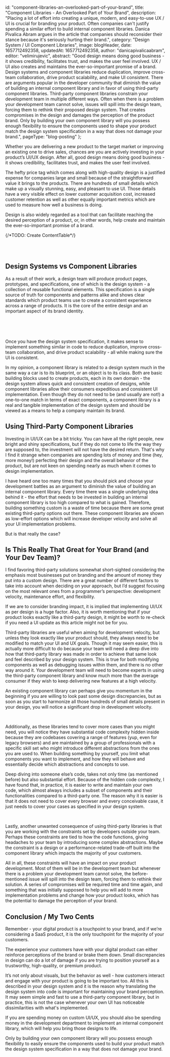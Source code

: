 
  id: "component-libraries-an-overlooked-part-of-your-brand",
  title: "Component Libraries - An Overlooked Part of Your Brand",
  description:
    "Placing a lot of effort into creating a unique, modern, and easy-to-use UX / UI is crucial for branding your product. Often companies can't justify spending a similar effort to build internal component libraries. Danica Pivalica Abram argues in the article that companies should reconsider their stance because it's seriously hurting their brand.",
  category: "Design System / UI Component Libraries",
  image: blogHeader,
  date: 1657712492358,
  updatedAt: 1657712492358,
  author: "danicapivalicaabram",
  editor: "velimirujevic",
  abstract:
    "Good design means doing good business - it shows credibility, facilitates trust, and makes the user feel involved. UX / UI also creates and maintains the ever-so-important promise of a brand. Design systems and component libraries reduce duplication, improve cross-team collaboration, drive product scalability, and make UI consistent. There are arguments popular in the developer community that diminish the value of building an internal component library and in favor of using third-party component libraries. Third-party component libraries constrain your development team in multiple different ways. Often when there is a problem your development team cannot solve, issues will spill into the design team, forcing them to rethink their proposed design system. That creates compromises in the design and damages the perception of the product brand. Only by building your own component library will you possess enough flexibility to ensure the components used to shape your product match the design system specification in a way that does not damage your brand.",
  pageType: "blog-posting"
};

Whether you are delivering a new product to the target market or improving an existing one to drive sales, chances are you are actively investing in your product’s UI/UX design. After all, good design means doing good business - it shows credibility, facilitates trust, and makes the user feel involved.

The hefty price tag which comes along with high-quality design is a justified expense for companies large and small because of the straightforward value it brings to the products. There are hundreds of small details which make up a visually stunning, easy, and pleasant to use UI. Those details have a very visible effect on lower customer acquisition cost, increased customer retention as well as other equally important metrics which are used to measure how well a business is doing.

Design is also widely regarded as a tool that can facilitate reaching the desired perception of a product, or, in other words, help create and maintain the ever-so-important promise of a brand.

<p>{/*TODO: Create ContentTable*/}</p>

<br />
<br />

## Design Systems vs Component Libraries

As a result of their work, a design team will produce product pages, prototypes, and specifications, one of which is the design system - a collection of reusable functional elements. This specification is a single source of truth for components and patterns alike and shows clear standards which product teams use to create a consistent experience across a range of products. It is the core of the entire design and an important aspect of its brand identity.

<br />

<ResponsiveImage src={DesignSystemOnMac} alt="Design system shown on mac" />

<br />
<br />

Once you have the design system specification, it makes sense to implement something similar in code to reduce duplication, improve cross-team collaboration, and drive product scalability - all while making sure the UI is consistent.

In my opinion, a component library is related to a design system much in the same way a car is to its blueprint, or an object is to its class. Both are basic building blocks used to create products, each in its own domain - the design system allows quick and consistent creation of designs, while component libraries allow their consumers expeditious and consistent UI implementation. Even though they do not need to be (and usually are not!) a one-to-one match in terms of exact components, a component library is a real and tangible implementation of the design system and should be viewed as a means to help a company maintain its brand.

## Using Third-Party Component Libraries

Investing in UI/UX can be a bit tricky. You can have all the right people, new bright and shiny specifications, but if they do not come to life the way they are supposed to, the investment will not have the desired return. That's why I find it strange when companies are spending lots of money and time (hey, more money!) perfecting their design and the overall behavior of the product, but are not keen on spending nearly as much when it comes to design implementation.

I have heard one too many times that you should pick and choose your development battles as an argument to diminish the value of building an internal component library. Every time there was a single underlying idea behind it - the effort that needs to be invested in building an internal component library is too high compared to what is gained. Therefore, building something custom is a waste of time because there are some great existing third-party options out there. These component libraries are shown as low-effort options which will increase developer velocity and solve all your UI implementation problems.

But is that really the case?

## Is This Really That Great for Your Brand (and Your Dev Team)?

I find favoring third-party solutions somewhat short-sighted considering the emphasis most businesses put on branding and the amount of money they put into a custom design. There are a great number of different factors to take into account when deciding on your approach, but I’d suggest focusing on the most relevant ones from a programmer’s perspective: development velocity, maintenance effort, and flexibility.

If we are to consider branding impact, it is implied that implementing UI/UX as per design is a huge factor. Also, it is worth mentioning that if your product looks exactly like a third-party design, it might be worth to re-check if you need a UI update as this article might not be for you.

Third-party libraries are useful when aiming for development velocity, but unless they look exactly like your product should, they always need to be modified to match your UI and UX goals. Though it may seem easier, this is actually more difficult to do because your team will need a deep dive into how that third-party library was made in order to achieve that same look and feel described by your design system. This is true for both modifying components as well as debugging issues within them, and there is no other way around it. Your development team will need to become experts in using the third-party component library and know much more than the average consumer if they wish to keep delivering new features at a high velocity.

An existing component library can perhaps give you momentum in the beginning if you are willing to look past some design discrepancies, but as soon as you start to harmonize all those hundreds of small details present in your design, you will notice a significant drop in development velocity.

<ResponsiveImage src={StrugglingWithTheUi} alt="Developer struggling" />

<br />

Additionally, as these libraries tend to cover more cases than you might need, you will notice they have substantial code complexity hidden inside because they are codebases covering a range of features (yup, even for legacy browsers) and are maintained by a group of professionals with a specific skill set who might introduce different abstractions from the ones you are used to. When building something by yourself, you limit what components you want to implement, and how they will behave and essentially decide which abstractions and concepts to use.

Deep diving into someone else’s code, takes not only time (as mentioned before) but also substantial effort. Because of the hidden code complexity, I have found that, in practice, it is easier to write and maintain your own code, which almost always includes a subset of components and their functionalities compared to a third-party one. The reason why it is easier is that it does not need to cover every browser and every conceivable case, it just needs to cover your cases as specified in your design system.

<ResponsiveImage
  src={WorkOrganization}
  alt="Person organizing work with stickers"
/>

<br />

Lastly, another unwanted consequence of using third-party libraries is that you are working with the constraints set by developers outside your team. Perhaps these constraints are tied to how the code functions, giving headaches to your team by introducing some complex abstractions. Maybe the constraint is a design or a performance-related trade-off built into the component library which impacts the majority of your customers.

All in all, these constraints will have an impact on your product development. Most of them will be in the development team but whenever there is a problem your development team cannot solve, the before-mentioned issue will spill into the design team, forcing them to rethink their solution. A series of compromises will be required time and time again, and something that was initially supposed to help you will add to more implementation problems and change how your product looks, which has the potential to damage the perception of your brand.

## Conclusion / My Two Cents

Remember - your digital product is a touchpoint to your brand, and if we’re considering a SaaS product, it is the only touchpoint for the majority of your customers.

The experience your customers have with your digital product can either reinforce perceptions of the brand or brake them down. Small discrepancies in design can do a lot of damage if you are trying to position yourself as a trustworthy, high-quality, or premium product.

It’s not only about visuals, but the behavior as well - how customers interact and engage with your product is going to be important too. All this is described in your design system and it is the reason why translating the design system into code is important for maintaining your brand perception. It may seem simple and fast to use a third-party component library, but in practice, this is not the case whenever your own UI has noticeable dissimilarities with what's implemented.

If you are spending money on custom UI/UX, you should also be spending money in the development department to implement an internal component library, which will help you bring those designs to life.

Only by building your own component library will you possess enough flexibility to easily ensure the components used to build your product match the design system specification in a way that does not damage your brand.

